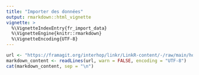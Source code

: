 ```yaml
---
title: "Importer des données"
output: rmarkdown::html_vignette
vignette: >
  %\VignetteIndexEntry{fr_import_data}
  %\VignetteEngine{knitr::rmarkdown}
  %\VignetteEncoding{UTF-8}
---
```


<html>
<body>
```r
url <- "https://framagit.org/interhop/linkr/LinkR-content/-/raw/main/home/fr/tutorials/2024-02-04_tutorial_import_data.md"
markdown_content <- readLines(url, warn = FALSE, encoding = "UTF-8")
cat(markdown_content, sep = "\n")
```
</body>
</html>